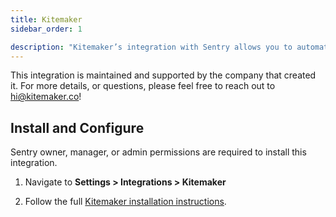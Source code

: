 ```yaml
---
title: Kitemaker
sidebar_order: 1

description: "Kitemaker’s integration with Sentry allows you to automatically connect issues in Sentry with work items in Kitemaker."
---
```


This integration is maintained and supported by the company that created it. For more details, or questions, please feel free to reach out to hi@kitemaker.co!
## Install and Configure

<Note>

Sentry owner, manager, or admin permissions are required to install this integration.

</Note>

1. Navigate to **Settings > Integrations > Kitemaker**

2. Follow the full [Kitemaker installation instructions](https://guide.kitemaker.co/integrations-overview/sentry).
